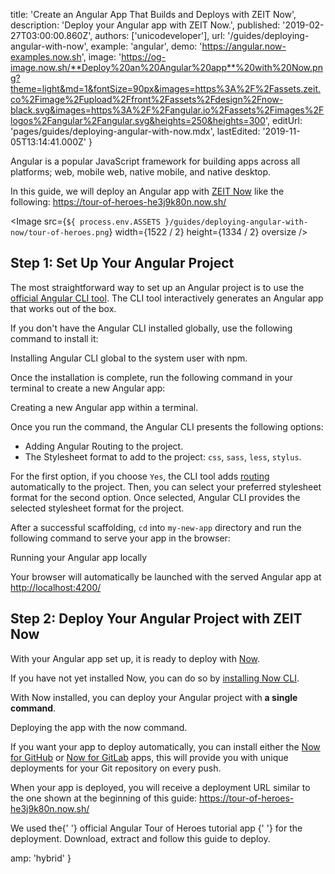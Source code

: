
  title: 'Create an Angular App That Builds and Deploys with ZEIT Now',
  description: 'Deploy your Angular app with ZEIT Now.',
  published: '2019-02-27T03:00:00.860Z',
  authors: ['unicodeveloper'],
  url: '/guides/deploying-angular-with-now',
  example: 'angular',
  demo: 'https://angular.now-examples.now.sh',
  image:
    'https://og-image.now.sh/**Deploy%20an%20Angular%20app**%20with%20Now.png?theme=light&md=1&fontSize=90px&images=https%3A%2F%2Fassets.zeit.co%2Fimage%2Fupload%2Ffront%2Fassets%2Fdesign%2Fnow-black.svg&images=https%3A%2F%2Fangular.io%2Fassets%2Fimages%2Flogos%2Fangular%2Fangular.svg&heights=250&heights=300',
  editUrl: 'pages/guides/deploying-angular-with-now.mdx',
  lastEdited: '2019-11-05T13:14:41.000Z'
}

Angular is a popular JavaScript framework for building apps across all platforms; web, mobile web, native mobile, and native desktop.

In this guide, we will deploy an Angular app with [ZEIT Now](/docs/v2) like the following: <https://tour-of-heroes-he3j9k80n.now.sh/>

<Image
  src={`${
    process.env.ASSETS
  }/guides/deploying-angular-with-now/tour-of-heroes.png`}
  width={1522 / 2}
  height={1334 / 2}
  oversize
/>

## Step 1: Set Up Your Angular Project

The most straightforward way to set up an Angular project is to use the [official Angular CLI tool](https://angular.io/cli). The CLI tool interactively generates an Angular app that works out of the box.

If you don't have the Angular CLI installed globally, use the following command to install it:

<Snippet dark text="npm i -g @angular/cli" />
<Caption>Installing Angular CLI global to the system user with <Link href="https://www.npmjs.com/package/@angular/cli">npm</Link>.</Caption>

Once the installation is complete, run the following command in your terminal to create a new Angular app:

<Snippet dark text="ng new my-new-app" />
<Caption>Creating a new Angular app within a terminal.</Caption>

Once you run the command, the Angular CLI presents the following options:

- Adding Angular Routing to the project.
- The Stylesheet format to add to the project: `css`, `sass`, `less`, `stylus`.

For the first option, if you choose `Yes`, the CLI tool adds [routing](https://angular.io/guide/router) automatically to the project. Then, you can select your preferred stylesheet format for the second option. Once selected, Angular CLI provides the selected stylesheet format for the project.

After a successful scaffolding, `cd` into `my-new-app` directory and run the following command to serve your app in the browser:

<Snippet dark text="ng serve --open" />
<Caption>Running your Angular app locally</Caption>

Your browser will automatically be launched with the served Angular app at <http://localhost:4200/>

## Step 2: Deploy Your Angular Project with ZEIT Now

With your Angular app set up, it is ready to deploy with [Now](/docs/v2).

If you have not yet installed Now, you can do so by [installing Now CLI](/download).

With Now installed, you can deploy your Angular project with **a single command**.

<Snippet dark text="now" />

<Caption>
  Deploying the app with the <InlineCode>now</InlineCode> command.
</Caption>

If you want your app to deploy automatically, you can install either the [Now for GitHub](/docs/v2/integrations/now-for-github/) or [Now for GitLab](/docs/v2/integrations/now-for-gitlab/) apps, this will provide you with unique deployments for your Git repository on every push.

When your app is deployed, you will receive a deployment URL similar to the one shown at the beginning of this guide: <https://tour-of-heroes-he3j9k80n.now.sh/>

<Note>
  We used the{' '}
  <Link href="https://angular.io/generated/zips/toh-pt6/toh-pt6.zip">
    official Angular Tour of Heroes tutorial app
  </Link>{' '}
  for the deployment. Download, extract and follow this guide to deploy.
</Note>


  amp: 'hybrid'
}
